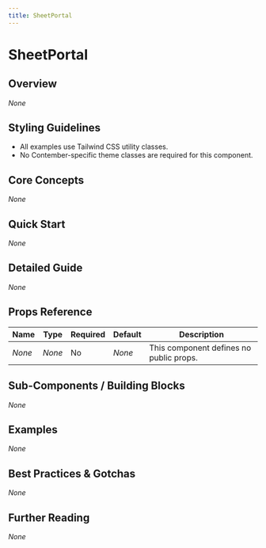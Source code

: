 ```yaml
---
title: SheetPortal
---
```


<!-- Edited by human: false -->
<!-- Examples count: 0 -->
<!-- Source examples: 0 -->
<!-- Playground examples: 0 -->
<!-- External examples: 0 -->
<!-- Import examples: 0 -->

# SheetPortal

## Overview
_None_

## Styling Guidelines
* All examples use Tailwind CSS utility classes.  
* No Contember-specific theme classes are required for this component.

## Core Concepts
_None_

## Quick Start
_None_

## Detailed Guide
_None_

## Props Reference

| Name | Type | Required | Default | Description |
| --- | --- | --- | --- | --- |
| _None_ | _None_ | No | _None_ | This component defines no public props. |

## Sub-Components / Building Blocks
_None_

## Examples
_None_

## Best Practices & Gotchas
_None_

## Further Reading
_None_

<!-- End of Generated Documentation -->